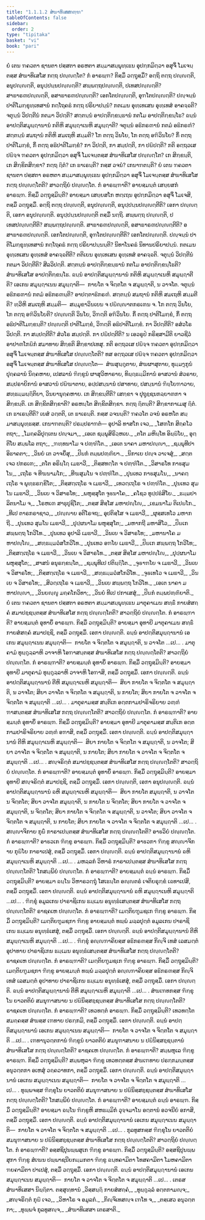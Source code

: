 ```yaml
---
title: "1.1.1.2 ສໍຆາທິເສສກຓ຺ຑ"
tableOfContents: false
sidebar:
  order: 2
type: "tipitaka"
basket: "vi"
book: "pari"
---
```



<DynamicBreadcrumb />

<Division number="7" book="pari">

<Paragraph number="26" book="pari">
ຍໍ ເຕນ ຠຄວຕາ ຊານຕາ ປສ຺ສຕາ ອຣຫຕາ ສມ຺ມາສມ຺ພຸທ຺ເຘນ ອຸປກ຺ກມິຕ຺ວາ ອສຸຈິໍ ໂມເຈນ຺ຕສ຺ສ ສໍຆາທິເສໂສ ກຕ຺ຖ ປຎ຺ຎຕ຺ໂຕ? ກໍ ອາຣພ຺ຠ? ກິສ຺ມິໍ ວຕ຺ຖຸສ຺ມິໍ? ອຕ຺ຖິ ຕຕ຺ຖ ປຎ຺ຎຕ຺ຕິ, ອນຸປຎ຺ຎຕ຺ຕິ, ອນຸປ຺ປນ຺ນປຎ຺ຎຕ຺ຕິ? ສພ຺ພຕ຺ຖປຎ຺ຎຕ຺ຕິ, ປເທສປຎ຺ຎຕ຺ຕິ? ສາຘາຣຓປຎ຺ຎຕ຺ຕິ, ອສາຘາຣຓປຎ຺ຎຕ຺ຕິ? ເອກໂຕປຎ຺ຎຕ຺ຕິ, ອຸຠໂຕປຎ຺ຎຕ຺ຕິ? ປຎ຺ຈນ຺ນໍ ປາຕິໂມກ຺ຂຸທ຺ເທສານໍ ກຕ຺ໂຖຄຘໍ ກຕ຺ຖ ປຣິຍາປນ຺ນໍ? ກຕເມນ ອຸທ຺ເທເສນ ອຸທ຺ເທສໍ ອາຄຈ຺ຉຕິ? ຈຕຸນ຺ນໍ ວິປຕ຺ຕີນໍ ກຕມາ ວິປຕ຺ຕິ? ສຕ຺ຕນ຺ນໍ ອາປຕ຺ຕິກ຺ຂນ຺ຘານໍ ກຕໂມ ອາປຕ຺ຕິກ຺ຂນ຺ໂຘ? ຉນ຺ນໍ ອາປຕ຺ຕິສມຸຏ຺ຐານານໍ ກຕິຫິ ສມຸຏ຺ຐາເນຫິ ສມຸຏ຺ຐາຕິ? ຈຕຸນ຺ນໍ ອຘິກຣຓານໍ ກຕມໍ ອຘິກຣຓໍ? ສຕ຺ຕນ຺ນໍ ສມຖານໍ ກຕິຫິ ສມເຖຫິ ສມ຺ມຕິ? ໂກ ຕຕ຺ຖ ວິນໂຍ, ໂກ ຕຕ຺ຖ ອຠິວິນໂຍ? ກິໍ ຕຕ຺ຖ ປາຕິໂມກ຺ຂໍ, ກິໍ ຕຕ຺ຖ ອຘິປາຕິໂມກ຺ຂໍ? ກາ ວິປຕ຺ຕິ, ກາ ສມ຺ປຕ຺ຕິ, ກາ ປຏິປຕ຺ຕິ? ກຕິ ອຕ຺ຖວເສ ປຏິຈ຺ຈ ຠຄວຕາ ອຸປກ຺ກມິຕ຺ວາ ອສຸຈິໍ ໂມເຈນ຺ຕສ຺ສ ສໍຆາທິເສໂສ ປຎ຺ຎຕ຺ໂຕ? ເກ ສິກ຺ຂນ຺ຕິ, ເກ ສິກ຺ຂິຕສິກ຺ຂາ? ກຕ຺ຖ ຐິຕໍ? ເກ ຘາເຣນ຺ຕິ? ກສ຺ສ ວຈນໍ? ເກນາຠຕນ຺ຕິ?
</Paragraph>

</Division>
<Division number="8" book="pari">

<Paragraph number="27" book="pari">
ຍໍ ເຕນ ຠຄວຕາ ຊານຕາ ປສ຺ສຕາ ອຣຫຕາ ສມ຺ມາສມ຺ພຸທ຺ເຘນ ອຸປກ຺ກມິຕ຺ວາ ອສຸຈິໍ ໂມເຈນ຺ຕສ຺ສ ສໍຆາທິເສໂສ ກຕ຺ຖ ປຎ຺ຎຕ຺ໂຕຕິ? ສາວຕ຺ຖິຍໍ ປຎ຺ຎຕ຺ໂຕ. ກໍ ອາຣພ຺ຠາຕິ? ອາຍສ຺ມນ຺ຕໍ ເສຍ຺ຍສກໍ ອາຣພ຺ຠ. ກິສ຺ມິໍ ວຕ຺ຖຸສ຺ມິນ຺ຕິ? ອາຍສ຺ມາ ເສຍ຺ຍສໂກ ຫຕ຺ເຖນ ອຸປກ຺ກມິຕ຺ວາ ອສຸຈິໍ ໂມເຈສິ, ຕສ຺ມິໍ ວຕ຺ຖຸສ຺ມິໍ. ອຕ຺ຖິ ຕຕ຺ຖ ປຎ຺ຎຕ຺ຕິ, ອນຸປຎ຺ຎຕ຺ຕິ, ອນຸປ຺ປນ຺ນປຎ຺ຎຕ຺ຕີຕິ? ເອກາ ປຎ຺ຎຕ຺ຕິ, ເອກາ ອນຸປຎ຺ຎຕ຺ຕິ. ອນຸປ຺ປນ຺ນປຎ຺ຎຕ຺ຕິ ຕສ຺ມິໍ ນຕ຺ຖິ. ສພ຺ພຕ຺ຖ ປຎ຺ຎຕ຺ຕິ, ປເທສປຎ຺ຎຕ຺ຕີຕິ? ສພ຺ພຕ຺ຖປຎ຺ຎຕ຺ຕິ. ສາຘາຣຓປຎ຺ຎຕ຺ຕິ, ອສາຘາຣຓປຎ຺ຎຕ຺ຕີຕິ? ອສາຘາຣຓປຎ຺ຎຕ຺ຕິ. ເອກໂຕປຎ຺ຎຕ຺ຕິ, ອຸຠໂຕປຎ຺ຎຕ຺ຕີຕິ? ເອກໂຕປຎ຺ຎຕ຺ຕິ. ປຎ຺ຈນ຺ນໍ ປາຕິໂມກ຺ຂຸທ຺ເທສານໍ ກຕ຺ໂຖຄຘໍ ກຕ຺ຖ ປຣິຍາປນ຺ນນ຺ຕິ? ນິທາໂນຄຘໍ ນິທານປຣິຍາປນ຺ນໍ. ກຕເມນ ອຸທ຺ເທເສນ ອຸທ຺ເທສໍ ອາຄຈ຺ຉຕີຕິ? ຕຕິເຍນ ອຸທ຺ເທເສນ ອຸທ຺ເທສໍ ອາຄຈ຺ຉຕິ. ຈຕຸນ຺ນໍ ວິປຕ຺ຕີນໍ ກຕມາ ວິປຕ຺ຕີຕິ? ສີລວິປຕ຺ຕິ. ສຕ຺ຕນ຺ນໍ ອາປຕ຺ຕິກ຺ຂນ຺ຘານໍ ກຕໂມ ອາປຕ຺ຕິກ຺ຂນ຺ໂຘຕິ? ສໍຆາທິເສໂສ ອາປຕ຺ຕິກ຺ຂນ຺ໂຘ. ຉນ຺ນໍ ອາປຕ຺ຕິສມຸຏ຺ຐານານໍ ກຕິຫິ ສມຸຏ຺ຐາເນຫິ ສມຸຏ຺ຐາຕີຕິ? ເອເກນ ສມຸຏ຺ຐາເນນ ສມຸຏ຺ຐາຕິ—  ກາຍໂຕ ຈ ຈິຕ຺ຕໂຕ ຈ ສມຸຏ຺ຐາຕິ, ນ ວາຈໂຕ. ຈຕຸນ຺ນໍ ອຘິກຣຓານໍ ກຕມໍ ອຘິກຣຓນ຺ຕິ? ອາປຕ຺ຕາຘິກຣຓໍ. ສຕ຺ຕນ຺ນໍ ສມຖານໍ ກຕິຫິ ສມເຖຫິ ສມ຺ມຕີຕິ? ທ຺ວີຫິ ສມເຖຫິ ສມ຺ມຕິ—  ສມ຺ມຸຂາວິນເຍນ ຈ ປຏິຎ຺ຎາຕກຣເຓນ ຈ. ໂກ ຕຕ຺ຖ ວິນໂຍ, ໂກ ຕຕ຺ຖ ອຠິວິນໂຍຕິ? ປຎ຺ຎຕ຺ຕິ ວິນໂຍ, ວິຠຕ຺ຕິ ອຠິວິນໂຍ. ກິໍ ຕຕ຺ຖ ປາຕິໂມກ຺ຂໍ, ກິໍ ຕຕ຺ຖ ອຘິປາຕິໂມກ຺ຂນ຺ຕິ? ປຎ຺ຎຕ຺ຕິ ປາຕິໂມກ຺ຂໍ, ວິຠຕ຺ຕິ ອຘິປາຕິໂມກ຺ຂໍ. ກາ ວິປຕ຺ຕີຕິ? ອສໍວໂຣ ວິປຕ຺ຕິ. ກາ ສມ຺ປຕ຺ຕີຕິ? ສໍວໂຣ ສມ຺ປຕ຺ຕິ. ກາ ປຏິປຕ຺ຕີຕິ? ນ ເອວຣູປໍ ກຣິສ຺ສາມີຕິ ຍາວຊີວໍ ອາປາຓໂກຏິກໍ ສມາທາຍ ສິກ຺ຂຕິ ສິກ຺ຂາປເທສຸ. ກຕິ ອຕ຺ຖວເສ ປຏິຈ຺ຈ ຠຄວຕາ ອຸປກ຺ກມິຕ຺ວາ ອສຸຈິໍ ໂມເຈນ຺ຕສ຺ສ ສໍຆາທິເສໂສ ປຎ຺ຎຕ຺ໂຕຕິ? ທສ ອຕ຺ຖວເສ ປຏິຈ຺ຈ ຠຄວຕາ ອຸປກ຺ກມິຕ຺ວາ ອສຸຈິໍ ໂມເຈນ຺ຕສ຺ສ ສໍຆາທິເສໂສ ປຎ຺ຎຕ຺ໂຕ—  ສໍຆສຸຏ຺ຐຸຕາຍ, ສໍຆຜາສຸຕາຍ, ທຸມ຺ມງ຺ກູນໍ ປຸຄ຺ຄລານໍ ນິຄ຺ຄຫາຍ, ເປສລານໍ ຠິກ຺ຂູນໍ ຜາສຸວິຫາຣາຍ, ທິຏ຺ຐຘມ຺ມິການໍ ອາສວານໍ ສໍວຣາຍ, ສມ຺ປຣາຍິການໍ ອາສວານໍ ປຏິຆາຕາຍ, ອປ຺ປສນ຺ນານໍ ປສາທາຍ, ປສນ຺ນານໍ ຠິຍ຺ໂຍຠາວາຍ, ສທ຺ຘມ຺ມຏ຺ຐິຕິຍາ, ວິນຍານຸຄ຺ຄຫາຍ. ເກ ສິກ຺ຂນ຺ຕີຕິ? ເສກ຺ຂາ ຈ ປຸຖຸຊ຺ຊນກລ຺ຍາຓກາ ຈ ສິກ຺ຂນ຺ຕິ. ເກ ສິກ຺ຂິຕສິກ຺ຂາຕິ? ອຣຫນ຺ໂຕ ສິກ຺ຂິຕສິກ຺ຂາ. ກຕ຺ຖ ຐິຕນ຺ຕິ? ສິກ຺ຂາກາເມສຸ ຐິຕໍ. ເກ ຘາເຣນ຺ຕີຕິ? ເຍສໍ ວຕ຺ຕຕິ, ເຕ ຘາເຣນ຺ຕິ. ກສ຺ສ ວຈນນ຺ຕິ? ຠຄວໂຕ ວຈນໍ ອຣຫໂຕ ສມ຺ມາສມ຺ພຸທ຺ຘສ຺ສ. ເກນາຠຕນ຺ຕິ? ປຣມ຺ປຣາຠຕໍ—
</Paragraph>

<Paragraph number="28" type="verses" book="pari">
ອຸປາລິ ທາສໂກ ເຈວ,_  
_ໂສຓໂກ ສິຄ຺ຄໂວ ຕຖາ;_  
_ໂມຄ຺ຄລິປຸຕ຺ເຕນ ປຎ຺ຈມາ,_  
_ເອເຕ ຊມ຺ພຸສິຣິວ຺ຫເຍ._  

</Paragraph>

<Paragraph number="29" book="pari">
_ຕໂຕ ມຫິນ຺ໂທ ອິຏ຺ຏິໂຍ,_  
ອຸຕ຺ຕິໂຍ ສມ຺ພໂລ ຕຖາ;_  
_ຠທ຺ທນາໂມ ຈ ປຓ຺ຑິໂຕ._  

</Paragraph>

<Paragraph number="30" type="verses" book="pari">
_ເອເຕ ນາຄາ ມຫາປຎ຺ຎາ,_  
_ຊມ຺ພຸທີປາ ອິຘາຄຕາ;_  
_ວິນຍໍ ເຕ ວາຈຍິໍສຸ,_  
_ປິຏກໍ ຕມ຺ພປຓ຺ຓິຍາ._  

</Paragraph>

<Paragraph number="31" type="verses" book="pari">
_ນິກາເຍ ປຎ຺ຈ ວາເຈສຸໍ,_  
_ສຕ຺ຕ ເຈວ ປກຣເຓ;_  
_ຕໂຕ ອຣິຏ຺ໂຐ ເມຘາວີ,_  
_ຕິສ຺ສທຕ຺ໂຕ ຈ ປຓ຺ຑິໂຕ._  

</Paragraph>

<Paragraph number="32" type="verses" book="pari">
_ວິສາຣໂທ ກາຬສຸມໂນ,_  
_ເຖໂຣ ຈ ທີຆນາມໂກ;_  
_ທີຆສຸມໂນ ຈ ປຓ຺ຑິໂຕ._  

</Paragraph>

<Paragraph number="33" type="verses" book="pari">
_ປຸນເທວ ກາຬສຸມໂນ,_  
_ນາຄຕ຺ເຖໂຣ ຈ ພຸທ຺ຘຣກ຺ຂິໂຕ;_  
_ຕິສ຺ສຕ຺ເຖໂຣ ຈ ເມຘາວີ,_  
_ເທວຕ຺ເຖໂຣ ຈ ປຓ຺ຑິໂຕ._  

</Paragraph>

<Paragraph number="34" type="verses" book="pari">
_ປຸນເທວ ສຸມໂນ ເມຘາວີ,_  
_ວິນເຍ ຈ ວິສາຣໂທ;_  
_ພຫຸສ຺ສຸໂຕ ຈູຬນາໂຄ,_  
_ຄໂຊວ ທຸປ຺ປຘໍສິໂຍ._  

</Paragraph>

<Paragraph number="35" type="verses" book="pari">
_ຘມ຺ມປາລິຕນາໂມ ຈ,_  
_ໂຣຫເຓ ສາຘຸປູຊິໂຕ;_  
_ຕສ຺ສ ສິສ຺ໂສ ມຫາປຎ຺ໂຎ,_  
_ເຂມນາໂມ ຕິເປຏໂກ._  

</Paragraph>

<Paragraph number="36" type="verses" book="pari">
_ທີເປ ຕາຣກຣາຊາວ,_  
_ປຎ຺ຎາຍ ອຕິໂຣຈຖ;_  
ອຸປຕິສ຺ໂສ ຈ ເມຘາວີ,_  
_ຜຸສ຺ສເທໂວ ມຫາກຖີ._  

</Paragraph>

<Paragraph number="37" type="verses" book="pari">
_ປຸນເທວ ສຸມໂນ ເມຘາວີ,_  
_ປຸປ຺ຜນາໂມ ພຫຸສ຺ສຸໂຕ;_  
_ມຫາກຖີ ມຫາສິໂວ,_  
_ປິຏເກ ສພ຺ພຕ຺ຖ ໂກວິໂທ._  

</Paragraph>

<Paragraph number="38" type="verses" book="pari">
_ປຸນເທວ ອຸປາລິ ເມຘາວີ,_  
_ວິນເຍ ຈ ວິສາຣໂທ;_  
_ມຫານາໂຄ ມຫາປຎ຺ໂຎ,_  
_ສທ຺ຘມ຺ມວໍສໂກວິໂທ._  

</Paragraph>

<Paragraph number="39" type="verses" book="pari">
_ປຸນເທວ ອຠໂຍ ເມຘາວີ,_  
_ປິຏເກ ສພ຺ພຕ຺ຖ ໂກວິໂທ;_  
_ຕິສ຺ສຕ຺ເຖໂຣ ຈ ເມຘາວີ,_  
_ວິນເຍ ຈ ວິສາຣໂທ._  

</Paragraph>

<Paragraph number="40" type="verses" book="pari">
_ຕສ຺ສ ສິສ຺ໂສ ມຫາປຎ຺ໂຎ,_  
_ປຸປ຺ຜນາໂມ ພຫຸສ຺ສຸໂຕ;_  
_ສາສນໍ ອນຸຣກ຺ຂນ຺ໂຕ,_  
_ຊມ຺ພຸທີເປ ປຕິຏ຺ຐິໂຕ._  

</Paragraph>

<Paragraph number="41" type="verses" book="pari">
_ຈູຬາຠໂຍ ຈ ເມຘາວີ,_  
_ວິນເຍ ຈ ວິສາຣໂທ;_  
_ຕິສ຺ສຕ຺ເຖໂຣ ຈ ເມຘາວີ,_  
_ສທ຺ຘມ຺ມວໍສໂກວິໂທ._  

</Paragraph>

<Paragraph number="42" type="verses" book="pari">
_ຈູຬເທໂວ ຈ ເມຘາວີ,_  
_ວິນເຍ ຈ ວິສາຣໂທ;_  
_ສິວຕ຺ເຖໂຣ ຈ ເມຘາວີ,_  
_ວິນເຍ ສພ຺ພຕ຺ຖ ໂກວິໂທ._  

</Paragraph>

<Paragraph number="43" type="verses" book="pari">
_ເອເຕ ນາຄາ ມຫາປຎ຺ຎາ,_  
_ວິນຍຎ຺ຎູ ມຄ຺ຄໂກວິທາ;_  
_ວິນຍໍ ທີເປ ປກາເສສຸໍ,_  
_ປິຏກໍ ຕມ຺ພປຓ຺ຓິຍາຕິ._  

</Paragraph>

</Division>
<Division number="9" book="pari">

<Paragraph number="44" book="pari">
ຍໍ ເຕນ ຠຄວຕາ ຊານຕາ ປສ຺ສຕາ ອຣຫຕາ ສມ຺ມາສມ຺ພຸທ຺ເຘນ ມາຕຸຄາເມນ ສທ຺ຘິໍ ກາຍສໍສຄ຺ຄໍ ສມາປຊ຺ຊນ຺ຕສ຺ສ ສໍຆາທິເສໂສ ກຕ຺ຖ ປຎ຺ຎຕ຺ໂຕຕິ? ສາວຕ຺ຖິຍໍ ປຎ຺ຎຕ຺ໂຕ. ກໍ ອາຣພ຺ຠາຕິ? ອາຍສ຺ມນ຺ຕໍ ອຸທາຍິໍ ອາຣພ຺ຠ. ກິສ຺ມິໍ ວຕ຺ຖຸສ຺ມິນ຺ຕິ? ອາຍສ຺ມາ ອຸທາຍີ ມາຕຸຄາເມນ ສທ຺ຘິໍ ກາຍສໍສຄ຺ຄໍ ສມາປຊ຺ຊິ, ຕສ຺ມິໍ ວຕ຺ຖຸສ຺ມິໍ. ເອກາ ປຎ຺ຎຕ຺ຕິ. ຉນ຺ນໍ ອາປຕ຺ຕິສມຸຏ຺ຐານານໍ ເອເກນ ສມຸຏ຺ຐາເນນ ສມຸຏ຺ຐາຕິ—  ກາຍໂຕ ຈ ຈິຕ຺ຕໂຕ ຈ ສມຸຏ຺ຐາຕິ, ນ ວາຈໂຕ …ເປ… .
</Paragraph>

</Division>
<Division number="10" book="pari">

<Paragraph number="45" book="pari">
ມາຕຸຄາມໍ ທຸຏ຺ຐຸລ຺ລາຫິ ວາຈາຫິ ໂອຠາສນ຺ຕສ຺ສ ສໍຆາທິເສໂສ ກຕ຺ຖ ປຎ຺ຎຕ຺ໂຕຕິ? ສາວຕ຺ຖິຍໍ ປຎ຺ຎຕ຺ໂຕ. ກໍ ອາຣພ຺ຠາຕິ? ອາຍສ຺ມນ຺ຕໍ ອຸທາຍິໍ ອາຣພ຺ຠ. ກິສ຺ມິໍ ວຕ຺ຖຸສ຺ມິນ຺ຕິ? ອາຍສ຺ມາ ອຸທາຍີ ມາຕຸຄາມໍ ທຸຏ຺ຐຸລ຺ລາຫິ ວາຈາຫິ ໂອຠາສິ, ຕສ຺ມິໍ ວຕ຺ຖຸສ຺ມິໍ. ເອກາ ປຎ຺ຎຕ຺ຕິ. ຉນ຺ນໍ ອາປຕ຺ຕິສມຸຏ຺ຐານານໍ ຕີຫິ ສມຸຏ຺ຐາເນຫິ ສມຸຏ຺ຐາຕິ—  ສິຍາ ກາຍໂຕ ຈ ຈິຕ຺ຕໂຕ ຈ ສມຸຏ຺ຐາຕິ, ນ ວາຈໂຕ; ສິຍາ ວາຈໂຕ ຈ ຈິຕ຺ຕໂຕ ຈ ສມຸຏ຺ຐາຕິ, ນ ກາຍໂຕ; ສິຍາ ກາຍໂຕ ຈ ວາຈໂຕ ຈ ຈິຕ຺ຕໂຕ ຈ ສມຸຏ຺ຐາຕິ …ເປ… .
</Paragraph>

</Division>
<Division number="11" book="pari">

<Paragraph number="46" book="pari">
ມາຕຸຄາມສ຺ສ ສນ຺ຕິເກ ອຕ຺ຕກາມປາຣິຈຣິຍາຍ ວຓ຺ຓໍ ຠາສນ຺ຕສ຺ສ ສໍຆາທິເສໂສ ກຕ຺ຖ ປຎ຺ຎຕ຺ໂຕຕິ? ສາວຕ຺ຖິຍໍ ປຎ຺ຎຕ຺ໂຕ. ກໍ ອາຣພ຺ຠາຕິ? ອາຍສ຺ມນ຺ຕໍ ອຸທາຍິໍ ອາຣພ຺ຠ. ກິສ຺ມິໍ ວຕ຺ຖຸສ຺ມິນ຺ຕິ? ອາຍສ຺ມາ ອຸທາຍີ ມາຕຸຄາມສ຺ສ ສນ຺ຕິເກ ອຕ຺ຕກາມປາຣິຈຣິຍາຍ ວຓ຺ຓໍ ອຠາສິ, ຕສ຺ມິໍ ວຕ຺ຖຸສ຺ມິໍ. ເອກາ ປຎ຺ຎຕ຺ຕິ. ຉນ຺ນໍ ອາປຕ຺ຕິສມຸຏ຺ຐານານໍ ຕີຫິ ສມຸຏ຺ຐາເນຫິ ສມຸຏ຺ຐາຕິ—  ສິຍາ ກາຍໂຕ ຈ ຈິຕ຺ຕໂຕ ຈ ສມຸຏ຺ຐາຕິ, ນ ວາຈໂຕ; ສິຍາ ວາຈໂຕ ຈ ຈິຕ຺ຕໂຕ ຈ ສມຸຏ຺ຐາຕິ, ນ ກາຍໂຕ; ສິຍາ ກາຍໂຕ ຈ ວາຈໂຕ ຈ ຈິຕ຺ຕໂຕ ຈ ສມຸຏ຺ຐາຕິ …ເປ… .
</Paragraph>

</Division>
<Division number="12" book="pari">

<Paragraph number="47" book="pari">
ສຎ຺ຈຣິຕ຺ຕໍ ສມາປຊ຺ຊນ຺ຕສ຺ສ ສໍຆາທິເສໂສ ກຕ຺ຖ ປຎ຺ຎຕ຺ໂຕຕິ? ສາວຕ຺ຖິຍໍ ປຎ຺ຎຕ຺ໂຕ. ກໍ ອາຣພ຺ຠາຕິ? ອາຍສ຺ມນ຺ຕໍ ອຸທາຍິໍ ອາຣພ຺ຠ. ກິສ຺ມິໍ ວຕ຺ຖຸສ຺ມິນ຺ຕິ? ອາຍສ຺ມາ ອຸທາຍີ ສຎ຺ຈຣິຕ຺ຕໍ ສມາປຊ຺ຊິ, ຕສ຺ມິໍ ວຕ຺ຖຸສ຺ມິໍ. ເອກາ ປຎ຺ຎຕ຺ຕິ, ເອກາ ອນຸປຎ຺ຎຕ຺ຕິ. ຉນ຺ນໍ ອາປຕ຺ຕິສມຸຏ຺ຐານານໍ ຉຫິ ສມຸຏ຺ຐາເນຫິ ສມຸຏ຺ຐາຕິ—  ສິຍາ ກາຍໂຕ ສມຸຏ຺ຐາຕິ, ນ ວາຈໂຕ ນ ຈິຕ຺ຕໂຕ; ສິຍາ ວາຈໂຕ ສມຸຏ຺ຐາຕິ, ນ ກາຍໂຕ ນ ຈິຕ຺ຕໂຕ; ສິຍາ ກາຍໂຕ ຈ ວາຈໂຕ ຈ ສມຸຏ຺ຐາຕິ, ນ ຈິຕ຺ຕໂຕ; ສິຍາ ກາຍໂຕ ຈ ຈິຕ຺ຕໂຕ ຈ ສມຸຏ຺ຐາຕິ, ນ ວາຈໂຕ; ສິຍາ ວາຈໂຕ ຈ ຈິຕ຺ຕໂຕ ຈ ສມຸຏ຺ຐາຕິ, ນ ກາຍໂຕ; ສິຍາ ກາຍໂຕ ຈ ວາຈໂຕ ຈ ຈິຕ຺ຕໂຕ ຈ ສມຸຏ຺ຐາຕິ …ເປ… .
</Paragraph>

</Division>
<Division number="13" book="pari">

<Paragraph number="48" book="pari">
ສຎ຺ຎາຈິກາຍ ກຸຏິໍ ກາຣາເປນ຺ຕສ຺ສ ສໍຆາທິເສໂສ ກຕ຺ຖ ປຎ຺ຎຕ຺ໂຕຕິ? ອາຬວິຍໍ ປຎ຺ຎຕ຺ໂຕ. ກໍ ອາຣພ຺ຠາຕິ? ອາຬວເກ ຠິກ຺ຂູ ອາຣພ຺ຠ. ກິສ຺ມິໍ ວຕ຺ຖຸສ຺ມິນ຺ຕິ? ອາຬວກາ ຠິກ຺ຂູ ສຎ຺ຎາຈິກາຍ ກຸຏິໂຍ ກາຣາເປສຸໍ, ຕສ຺ມິໍ ວຕ຺ຖຸສ຺ມິໍ. ເອກາ ປຎ຺ຎຕ຺ຕິ. ຉນ຺ນໍ ອາປຕ຺ຕິສມຸຏ຺ຐານານໍ ຉຫິ ສມຸຏ຺ຐາເນຫິ ສມຸຏ຺ຐາຕິ …ເປ… .
</Paragraph>

</Division>
<Division number="14" book="pari">

<Paragraph number="49" book="pari">
ມຫລ຺ລກໍ ວິຫາຣໍ ກາຣາເປນ຺ຕສ຺ສ ສໍຆາທິເສໂສ ກຕ຺ຖ ປຎ຺ຎຕ຺ໂຕຕິ? ໂກສມ຺ພິຍໍ ປຎ຺ຎຕ຺ໂຕ. ກໍ ອາຣພ຺ຠາຕິ? ອາຍສ຺ມນ຺ຕໍ ຉນ຺ນໍ ອາຣພ຺ຠ. ກິສ຺ມິໍ ວຕ຺ຖຸສ຺ມິນ຺ຕິ? ອາຍສ຺ມາ ຉນ຺ໂນ ວິຫາຣວຕ຺ຖຸໍ ໂສເຘນ຺ໂຕ ອຎ຺ຎຕຣໍ ເຈຕິຍຣຸກ຺ຂໍ ເຉທາເປສິ, ຕສ຺ມິໍ ວຕ຺ຖຸສ຺ມິໍ. ເອກາ ປຎ຺ຎຕ຺ຕິ. ຉນ຺ນໍ ອາປຕ຺ຕິສມຸຏ຺ຐານານໍ ຉຫິ ສມຸຏ຺ຐາເນຫິ ສມຸຏ຺ຐາຕິ …ເປ… .
</Paragraph>

</Division>
<Division number="15" book="pari">

<Paragraph number="50" book="pari">
ຠິກ຺ຂຸໍ ອມູລເກນ ປາຣາຊິເກນ ຘມ຺ເມນ ອນຸທ຺ຘໍເສນ຺ຕສ຺ສ ສໍຆາທິເສໂສ ກຕ຺ຖ ປຎ຺ຎຕ຺ໂຕຕິ? ຣາຊຄເຫ ປຎ຺ຎຕ຺ໂຕ. ກໍ ອາຣພ຺ຠາຕິ? ເມຕ຺ຕິຍຠູມຊເກ ຠິກ຺ຂູ ອາຣພ຺ຠ. ກິສ຺ມິໍ ວຕ຺ຖຸສ຺ມິນ຺ຕິ? ເມຕ຺ຕິຍຠູມຊກາ ຠິກ຺ຂູ ອາຍສ຺ມນ຺ຕໍ ທພ຺ພໍ ມລ຺ລປຸຕ຺ຕໍ ອມູລເກນ ປາຣາຊິເກນ ຘມ຺ເມນ ອນຸທ຺ຘໍເສສຸໍ, ຕສ຺ມິໍ ວຕ຺ຖຸສ຺ມິໍ. ເອກາ ປຎ຺ຎຕ຺ຕິ. ຉນ຺ນໍ ອາປຕ຺ຕິສມຸຏ຺ຐານານໍ ຕີຫິ ສມຸຏ຺ຐາເນຫິ ສມຸຏ຺ຐາຕິ …ເປ… .
</Paragraph>

</Division>
<Division number="16" book="pari">

<Paragraph number="51" book="pari">
ຠິກ຺ຂຸໍ ອຎ຺ຎຠາຄິຍສ຺ສ ອຘິກຣຓສ຺ສ ກິຎ຺ຈິ ເທສໍ ເລສມຕ຺ຕໍ ອຸປາທາຍ ປາຣາຊິເກນ ຘມ຺ເມນ ອນຸທ຺ຘໍເສນ຺ຕສ຺ສ ສໍຆາທິເສໂສ ກຕ຺ຖ ປຎ຺ຎຕ຺ໂຕຕິ? ຣາຊຄເຫ ປຎ຺ຎຕ຺ໂຕ. ກໍ ອາຣພ຺ຠາຕິ? ເມຕ຺ຕິຍຠູມຊເກ ຠິກ຺ຂູ ອາຣພ຺ຠ. ກິສ຺ມິໍ ວຕ຺ຖຸສ຺ມິນ຺ຕິ? ເມຕ຺ຕິຍຠູມຊກາ ຠິກ຺ຂູ ອາຍສ຺ມນ຺ຕໍ ທພ຺ພໍ ມລ຺ລປຸຕ຺ຕໍ ອຎ຺ຎຠາຄິຍສ຺ສ ອຘິກຣຓສ຺ສ ກິຎ຺ຈິ ເທສໍ ເລສມຕ຺ຕໍ ອຸປາທາຍ ປາຣາຊິເກນ ຘມ຺ເມນ ອນຸທ຺ຘໍເສສຸໍ, ຕສ຺ມິໍ ວຕ຺ຖຸສ຺ມິໍ. ເອກາ ປຎ຺ຎຕ຺ຕິ. ຉນ຺ນໍ ອາປຕ຺ຕິສມຸຏ຺ຐານານໍ ຕີຫິ ສມຸຏ຺ຐາເນຫິ ສມຸຏ຺ຐາຕິ …ເປ… .
</Paragraph>

</Division>
<Division number="17" book="pari">

<Paragraph number="52" book="pari">
ສໍຆເຠທກສ຺ສ ຠິກ຺ຂຸໂນ ຍາວຕຕິຍໍ ສມນຸຠາສນາຍ ນ ປຏິນິສ຺ສຊ຺ຊນ຺ຕສ຺ສ ສໍຆາທິເສໂສ ກຕ຺ຖ ປຎ຺ຎຕ຺ໂຕຕິ? ຣາຊຄເຫ ປຎ຺ຎຕ຺ໂຕ. ກໍ ອາຣພ຺ຠາຕິ? ເທວທຕ຺ຕໍ ອາຣພ຺ຠ. ກິສ຺ມິໍ ວຕ຺ຖຸສ຺ມິນ຺ຕິ? ເທວທຕ຺ໂຕ ສມຄ຺ຄສ຺ສ ສໍຆສ຺ສ ເຠທາຍ ປຣກ຺ກມິ, ຕສ຺ມິໍ ວຕ຺ຖຸສ຺ມິໍ. ເອກາ ປຎ຺ຎຕ຺ຕິ. ຉນ຺ນໍ ອາປຕ຺ຕິສມຸຏ຺ຐານານໍ ເອເກນ ສມຸຏ຺ຐາເນນ ສມຸຏ຺ຐາຕິ—  ກາຍໂຕ ຈ ວາຈໂຕ ຈ ຈິຕ຺ຕໂຕ ຈ ສມຸຏ຺ຐາຕິ …ເປ… .
</Paragraph>

</Division>
<Division number="18" book="pari">

<Paragraph number="53" book="pari">
ເຠທານຸວຕ຺ຕການໍ ຠິກ຺ຂູນໍ ຍາວຕຕິຍໍ ສມນຸຠາສນາຍ ນ ປຏິນິສ຺ສຊ຺ຊນ຺ຕານໍ ສໍຆາທິເສໂສ ກຕ຺ຖ ປຎ຺ຎຕ຺ໂຕຕິ? ຣາຊຄເຫ ປຎ຺ຎຕ຺ໂຕ. ກໍ ອາຣພ຺ຠາຕິ? ສມ຺ພຫຸເລ ຠິກ຺ຂູ ອາຣພ຺ຠ. ກິສ຺ມິໍ ວຕ຺ຖຸສ຺ມິນ຺ຕິ? ສມ຺ພຫຸລາ ຠິກ຺ຂູ ເທວທຕ຺ຕສ຺ສ ສໍຆເຠທາຍ ປຣກ຺ກມນ຺ຕສ຺ສ ອນຸວຕ຺ຕກາ ອເຫສຸໍ ວຄ຺ຄວາທກາ, ຕສ຺ມິໍ ວຕ຺ຖຸສ຺ມິໍ. ເອກາ ປຎ຺ຎຕ຺ຕິ. ຉນ຺ນໍ ອາປຕ຺ຕິສມຸຏ຺ຐານານໍ ເອເກນ ສມຸຏ຺ຐາເນນ ສມຸຏ຺ຐາຕິ—  ກາຍໂຕ ຈ ວາຈໂຕ ຈ ຈິຕ຺ຕໂຕ ຈ ສມຸຏ຺ຐາຕິ …ເປ… .
</Paragraph>

</Division>
<Division number="19" book="pari">

<Paragraph number="54" book="pari">
ທຸພ຺ພຈສ຺ສ ຠິກ຺ຂຸໂນ ຍາວຕຕິຍໍ ສມນຸຠາສນາຍ ນ ປຏິນິສ຺ສຊ຺ຊນ຺ຕສ຺ສ ສໍຆາທິເສໂສ ກຕ຺ຖ ປຎ຺ຎຕ຺ໂຕຕິ? ໂກສມ຺ພິຍໍ ປຎ຺ຎຕ຺ໂຕ. ກໍ ອາຣພ຺ຠາຕິ? ອາຍສ຺ມນ຺ຕໍ ຉນ຺ນໍ ອາຣພ຺ຠ. ກິສ຺ມິໍ ວຕ຺ຖຸສ຺ມິນ຺ຕິ? ອາຍສ຺ມາ ຉນ຺ໂນ ຠິກ຺ຂູຫິ ສຫຘມ຺ມິກໍ ວຸຈ຺ຈມາໂນ ອຕ຺ຕານໍ ອວຈນີຍໍ ອກາສິ, ຕສ຺ມິໍ ວຕ຺ຖຸສ຺ມິໍ. ເອກາ ປຎ຺ຎຕ຺ຕິ. ຉນ຺ນໍ ອາປຕ຺ຕິສມຸຏ຺ຐານານໍ ເອເກນ ສມຸຏ຺ຐາເນນ ສມຸຏ຺ຐາຕິ—  ກາຍໂຕ ຈ ວາຈໂຕ ຈ ຈິຕ຺ຕໂຕ ຈ ສມຸຏ຺ຐາຕິ …ເປ… .
</Paragraph>

</Division>
<Division number="20" book="pari">

<Paragraph number="55" book="pari">
ກຸລທູສກສ຺ສ ຠິກ຺ຂຸໂນ ຍາວຕຕິຍໍ ສມນຸຠາສນາຍ ນ ປຏິນິສ຺ສຊ຺ຊນ຺ຕສ຺ສ ສໍຆາທິເສໂສ ກຕ຺ຖ ປຎ຺ຎຕ຺ໂຕຕິ? ສາວຕ຺ຖິຍໍ ປຎ຺ຎຕ຺ໂຕ. ກໍ ອາຣພ຺ຠາຕິ? ອສ຺ສຊິປຸນພ຺ພສຸເກ ຠິກ຺ຂູ ອາຣພ຺ຠ. ກິສ຺ມິໍ ວຕ຺ຖຸສ຺ມິນ຺ຕິ? ອສ຺ສຊິປຸນພ຺ພສຸກາ ຠິກ຺ຂູ ສໍເຆນ ປພ຺ພາຊນີຍກມ຺ມກຕາ ຠິກ຺ຂູ ຉນ຺ທຄາມິຕາ ໂທສຄາມິຕາ ໂມຫຄາມິຕາ ຠຍຄາມິຕາ ປາເປສຸໍ, ຕສ຺ມິໍ ວຕ຺ຖຸສ຺ມິໍ. ເອກາ ປຎ຺ຎຕ຺ຕິ. ຉນ຺ນໍ ອາປຕ຺ຕິສມຸຏ຺ຐານານໍ ເອເກນ ສມຸຏ຺ຐາເນນ ສມຸຏ຺ຐາຕິ—  ກາຍໂຕ ຈ ວາຈໂຕ ຈ ຈິຕ຺ຕໂຕ ຈ ສມຸຏ຺ຐາຕິ …ເປ… .

</Paragraph>
</Division>

<Paragraph number="56" type="center" book="pari">
ເຕຣສ ສໍຆາທິເສສາ ນິຏ຺ຐິຕາ.



</Paragraph>

<Paragraph number="57" type="center" book="pari">
ຕສ຺ສຸທ຺ທານໍ


</Paragraph>

<Paragraph number="58" type="verses" book="pari">
_ວິສ຺ສຏ຺ຐິ ກາຍສໍສຄ຺ຄໍ,_  
_ທຸຏ຺ຐຸລ຺ລໍ ອຕ຺ຕກາມຎ຺ຈ;_  
_ສຎ຺ຈຣິຕ຺ຕໍ ກຸຏີ ເຈວ,_  
_ວິຫາໂຣ ຈ ອມູລກໍ._  

</Paragraph>

<Paragraph number="59" type="verses" book="pari">
_ກິຎ຺ຈິເທສຎ຺ຈ ເຠໂທ ຈ,_  
_ຕສ຺ເສວ ອນຸວຕ຺ຕກາ;_  
_ທຸພ຺ພຈໍ ກຸລທູສຎ຺ຈ,_  
_ສໍຆາທິເສສາ ເຕຣສາຕິ._
</Paragraph>